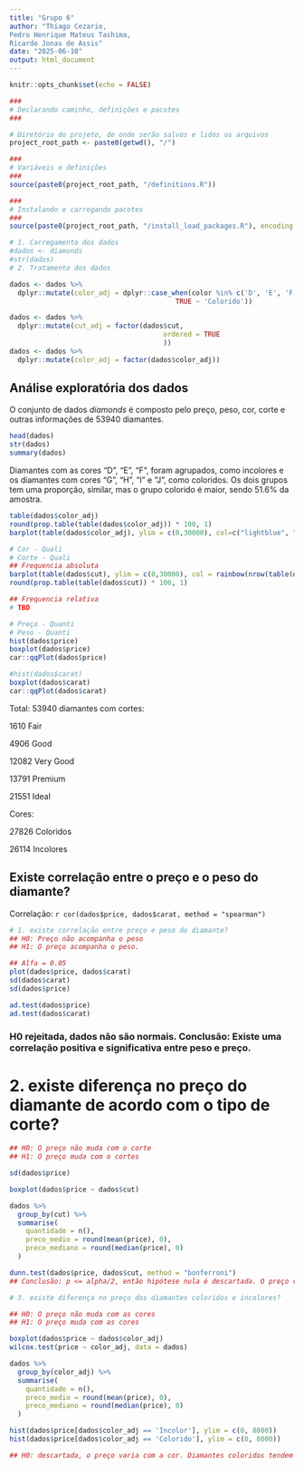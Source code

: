 ```yaml
---
title: "Grupo 6"
author: "Thiago Cezario, 
Pedro Henrique Mateus Tashima,
Ricardo Jonas de Assis"
date: "2025-06-10"
output: html_document
---
```

```r
knitr::opts_chunk$set(echo = FALSE)
```

```r
###
# Declarando caminho, definições e pacotes
###

# Diretório do projeto, de onde serão salvos e lidos os arquivos
project_root_path <- paste0(getwd(), "/")

###
# Variáveis e definições
###
source(paste0(project_root_path, "/definitions.R"))

###
# Instalando e carregando pacotes 
###
source(paste0(project_root_path, "/install_load_packages.R"), encoding = encoding)

# 1. Carregamento dos dados
#dados <- diamonds
#str(dados)
# 2. Tratamento dos dados

dados <- dados %>% 
  dplyr::mutate(color_adj = dplyr::case_when(color %in% c('D', 'E', 'F') ~ 'Incolor',
                                         TRUE ~ 'Colorido'))

dados <- dados %>%
  dplyr::mutate(cut_adj = factor(dados$cut,
                                      ordered = TRUE
                                      ))
dados <- dados %>%
  dplyr::mutate(color_adj = factor(dados$color_adj))

```

## Análise exploratória dos dados

O conjunto de dados *diamonds* é composto pelo preço, peso, cor, corte e outras informações de 53940 diamantes.

```r
head(dados)
str(dados)
summary(dados)
```


Diamantes com as cores "D", "E", "F", foram agrupados, como incolores e os diamantes com cores "G", "H", "I" e "J", como coloridos. Os dois grupos tem uma proporção, similar, mas o grupo colorido é maior, sendo 51.6% da amostra.

```r
table(dados$color_adj)
round(prop.table(table(dados$color_adj)) * 100, 1)
barplot(table(dados$color_adj), ylim = c(0,30000), col=c("lightblue", "white"))
```



```r
# Cor - Quali
# Corte - Quali
## Frequencia absoluta
barplot(table(dados$cut), ylim = c(0,30000), col = rainbow(nrow(table(dados$cut))))
round(prop.table(table(dados$cut)) * 100, 1)
```

```r
## Frequencia relativa
# TBD

# Preço - Quanti
# Peso - Quanti
hist(dados$price)
boxplot(dados$price)
car::qqPlot(dados$price)
```

```r
#hist(dados$carat)
boxplot(dados$carat)
car::qqPlot(dados$carat)
```

Total: 53940 diamantes com cortes:

1610 Fair

4906 Good

12082 Very Good

13791 Premium

21551 Ideal

Cores:

27826 Coloridos

26114 Incolores

## Existe correlação entre o preço e o peso do diamante?

Correlação: `r cor(dados$price, dados$carat, method = "spearman")`

```r
# 1. existe correlação entre preço e peso do diamante?
## H0: Preço não acompanha o peso
## H1: O preço acompanha o peso.

## Alfa = 0.05
plot(dados$price, dados$carat)
sd(dados$carat)
sd(dados$price)

ad.test(dados$price)
ad.test(dados$carat)

```

### H0 rejeitada, dados não são normais. Conclusão: Existe uma correlação positiva e significativa entre peso e preço.

# 2. existe diferença no preço do diamante de acordo com o tipo de corte?

```r

## H0: O preço não muda com o corte
## H1: O preço muda com o cortes

sd(dados$price)

boxplot(dados$price ~ dados$cut)

dados %>% 
  group_by(cut) %>% 
  summarise(
    quantidade = n(),
    preco_medio = round(mean(price), 0),
    preco_mediano = round(median(price), 0)
  )

dunn.test(dados$price, dados$cut, method = "bonferroni")
## Conclusão: p <= alpha/2, então hipótese nula é descartada. O preço varia com o corte.

# 3. existe diferença no preço dos diamantes coloridos e incolores?

## H0: O preço não muda com as cores
## H1: O preço muda com as cores

boxplot(dados$price ~ dados$color_adj)
wilcox.test(price ~ color_adj, data = dados)

dados %>% 
  group_by(color_adj) %>% 
  summarise(
    quantidade = n(),
    preco_medio = round(mean(price), 0),
    preco_mediano = round(median(price), 0)
  )

hist(dados$price[dados$color_adj == 'Incolor'], ylim = c(0, 8000))
hist(dados$price[dados$color_adj == 'Colorido'], ylim = c(0, 8000))

## H0: descartada, o preço varia com a cor. Diamantes coloridos tendem a ter um preço médio e mediano maior que os incolores, porém os incolores tem uma quantidade considerável de outliers com preços elevados.
```